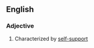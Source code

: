 ==English==

===Adjective===
{{en-adj|pos=[[self]]-[[supporting]]}}

# Characterized by [[self-support]]